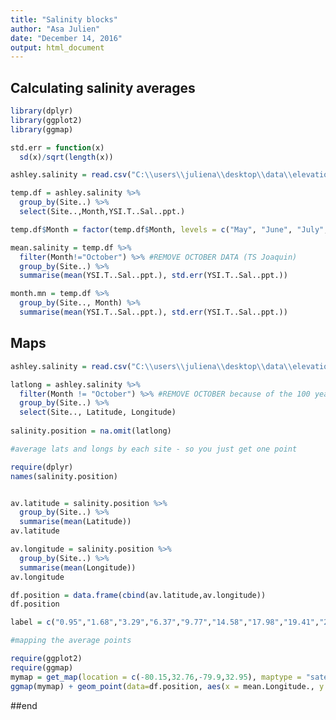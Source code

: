 ```yaml
---
title: "Salinity blocks"
author: "Asa Julien"
date: "December 14, 2016"
output: html_document
---
```

## Calculating salinity averages
```r

library(dplyr)
library(ggplot2)
library(ggmap)

std.err = function(x)
  sd(x)/sqrt(length(x))

ashley.salinity = read.csv("C:\\users\\juliena\\desktop\\data\\elevation\\salinity transect\\csv files\\ashley_salinity.csv")

temp.df = ashley.salinity %>%
  group_by(Site..) %>%
  select(Site..,Month,YSI.T..Sal..ppt.)

temp.df$Month = factor(temp.df$Month, levels = c("May", "June", "July","August","September","October")) #Ordering the months

mean.salinity = temp.df %>%
  filter(Month!="October") %>% #REMOVE OCTOBER DATA (TS Joaquin)
  group_by(Site..) %>%
  summarise(mean(YSI.T..Sal..ppt.), std.err(YSI.T..Sal..ppt.))

month.mn = temp.df %>%
  group_by(Site.., Month) %>%
  summarise(mean(YSI.T..Sal..ppt.), std.err(YSI.T..Sal..ppt.))
```

## Maps
```r
ashley.salinity = read.csv("C:\\users\\juliena\\desktop\\data\\elevation\\salinity transect\\csv files\\ashley_salinity.csv")

latlong = ashley.salinity %>%
  filter(Month != "October") %>% #REMOVE OCTOBER because of the 100 year flood (Hurricane Joaquin)
  group_by(Site..) %>%
  select(Site.., Latitude, Longitude)
  
salinity.position = na.omit(latlong)

#average lats and longs by each site - so you just get one point

require(dplyr)
names(salinity.position)


av.latitude = salinity.position %>%
  group_by(Site..) %>%
  summarise(mean(Latitude))
av.latitude

av.longitude = salinity.position %>%
  group_by(Site..) %>%
  summarise(mean(Longitude))
av.longitude

df.position = data.frame(cbind(av.latitude,av.longitude))
df.position

label = c("0.95","1.68","3.29","6.37","9.77","14.58","17.98","19.41","23.79","23.87")

#mapping the average points

require(ggplot2)
require(ggmap)
mymap = get_map(location = c(-80.15,32.76,-79.9,32.95), maptype = "satellite")
ggmap(mymap) + geom_point(data=df.position, aes(x = mean.Longitude., y = mean.Latitude.), size=3, color = "purple") + geom_text(data = df.position, aes(x=mean.Longitude.,y=mean.Latitude.,label = label), size=4, color="white", vjust=1, hjust=0) + labs(x="Longitude", y="Latitude") + theme(axis.text = element_text(size=16, face = "bold"), axis.title = element_text(size = 20, face = "bold"), strip.text = element_text(size=18, face = "bold"))
```


##end